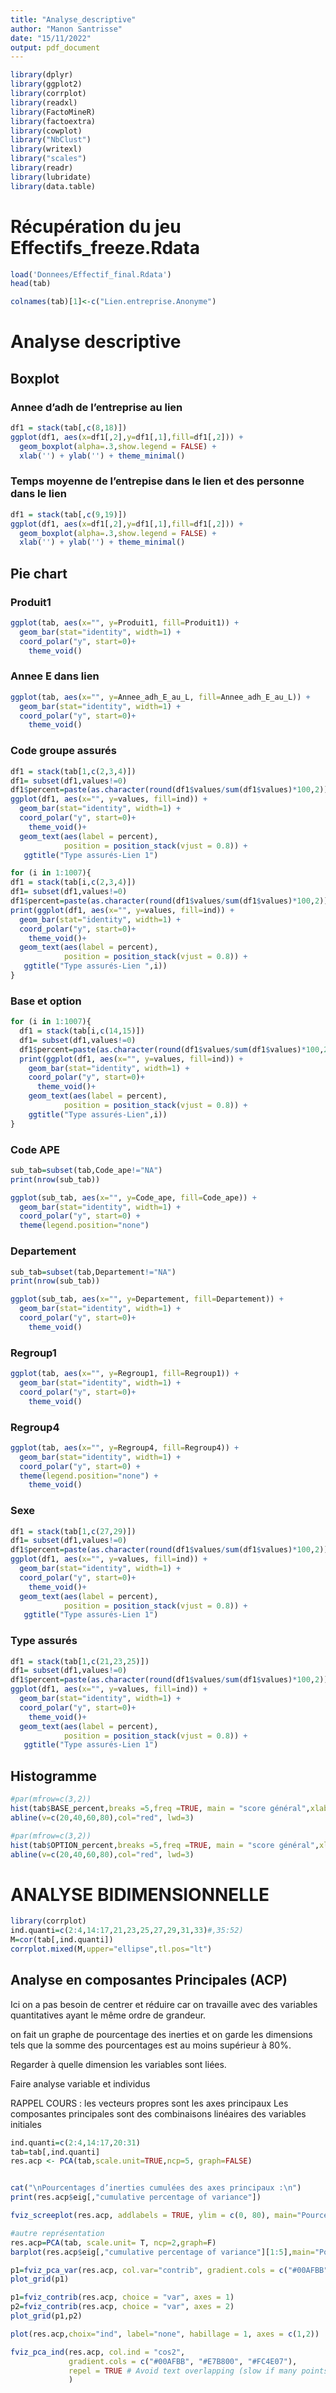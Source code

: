 ```yaml
---
title: "Analyse_descriptive"
author: "Manon Santrisse"
date: "15/11/2022"
output: pdf_document
---
```



```r
library(dplyr)
library(ggplot2)
library(corrplot)
library(readxl)
library(FactoMineR)
library(factoextra)
library(cowplot)
library("NbClust")
library(writexl)
library("scales")
library(readr)
library(lubridate)
library(data.table)
```


# Récupération du jeu Effectifs_freeze.Rdata
```r
load('Donnees/Effectif_final.Rdata')
head(tab)
```

```r
colnames(tab)[1]<-c("Lien.entreprise.Anonyme")
```


# Analyse descriptive

## Boxplot


### Annee d'adh de l'entreprise au lien



```r
df1 = stack(tab[,c(8,18)])
ggplot(df1, aes(x=df1[,2],y=df1[,1],fill=df1[,2])) + 
  geom_boxplot(alpha=.3,show.legend = FALSE) +
  xlab('') + ylab('') + theme_minimal()
```

### Temps moyenne de l'entrepise dans le lien et des personne dans le lien

```r
df1 = stack(tab[,c(9,19)])
ggplot(df1, aes(x=df1[,2],y=df1[,1],fill=df1[,2])) + 
  geom_boxplot(alpha=.3,show.legend = FALSE) +
  xlab('') + ylab('') + theme_minimal()
```
## Pie chart

### Produit1


```r
ggplot(tab, aes(x="", y=Produit1, fill=Produit1)) +
  geom_bar(stat="identity", width=1) +
  coord_polar("y", start=0)+
    theme_void()
```
### Annee E dans lien

```r
ggplot(tab, aes(x="", y=Annee_adh_E_au_L, fill=Annee_adh_E_au_L)) +
  geom_bar(stat="identity", width=1) +
  coord_polar("y", start=0)+
    theme_void()
```

### Code groupe assurés


```r
df1 = stack(tab[1,c(2,3,4)])
df1= subset(df1,values!=0)
df1$percent=paste(as.character(round(df1$values/sum(df1$values)*100,2)),"%")
ggplot(df1, aes(x="", y=values, fill=ind)) +
  geom_bar(stat="identity", width=1) +
  coord_polar("y", start=0)+
    theme_void()+
  geom_text(aes(label = percent),
            position = position_stack(vjust = 0.8)) +
   ggtitle("Type assurés-Lien 1")
```

```r
for (i in 1:1007){
df1 = stack(tab[i,c(2,3,4)])
df1= subset(df1,values!=0)
df1$percent=paste(as.character(round(df1$values/sum(df1$values)*100,2)),"%")
print(ggplot(df1, aes(x="", y=values, fill=ind)) +
  geom_bar(stat="identity", width=1) +
  coord_polar("y", start=0)+
    theme_void()+
  geom_text(aes(label = percent),
            position = position_stack(vjust = 0.8)) +
   ggtitle("Type assurés-Lien ",i))
}
```

### Base et option

```r
for (i in 1:1007){
  df1 = stack(tab[i,c(14,15)])
  df1= subset(df1,values!=0)
  df1$percent=paste(as.character(round(df1$values/sum(df1$values)*100,2)),"%")
  print(ggplot(df1, aes(x="", y=values, fill=ind)) +
    geom_bar(stat="identity", width=1) +
    coord_polar("y", start=0)+
      theme_void()+
    geom_text(aes(label = percent),
            position = position_stack(vjust = 0.8)) +
    ggtitle("Type assurés-Lien",i))
}
```

### Code APE

```r
sub_tab=subset(tab,Code_ape!="NA")
print(nrow(sub_tab))
```
```r
ggplot(sub_tab, aes(x="", y=Code_ape, fill=Code_ape)) +
  geom_bar(stat="identity", width=1) +
  coord_polar("y", start=0) +
  theme(legend.position="none") 
```
### Departement
```r
sub_tab=subset(tab,Departement!="NA")
print(nrow(sub_tab))
```

```r
ggplot(sub_tab, aes(x="", y=Departement, fill=Departement)) +
  geom_bar(stat="identity", width=1) +
  coord_polar("y", start=0)+
    theme_void()
```


### Regroup1

```r
ggplot(tab, aes(x="", y=Regroup1, fill=Regroup1)) +
  geom_bar(stat="identity", width=1) +
  coord_polar("y", start=0)+
    theme_void()
```

### Regroup4


```r
ggplot(tab, aes(x="", y=Regroup4, fill=Regroup4)) +
  geom_bar(stat="identity", width=1) +
  coord_polar("y", start=0) +
  theme(legend.position="none") +
    theme_void()
```
### Sexe


```r
df1 = stack(tab[1,c(27,29)])
df1= subset(df1,values!=0)
df1$percent=paste(as.character(round(df1$values/sum(df1$values)*100,2)),"%")
ggplot(df1, aes(x="", y=values, fill=ind)) +
  geom_bar(stat="identity", width=1) +
  coord_polar("y", start=0)+
    theme_void()+
  geom_text(aes(label = percent),
            position = position_stack(vjust = 0.8)) +
   ggtitle("Type assurés-Lien 1")
```

### Type assurés


```r
df1 = stack(tab[1,c(21,23,25)])
df1= subset(df1,values!=0)
df1$percent=paste(as.character(round(df1$values/sum(df1$values)*100,2)),"%")
ggplot(df1, aes(x="", y=values, fill=ind)) +
  geom_bar(stat="identity", width=1) +
  coord_polar("y", start=0)+
    theme_void()+
  geom_text(aes(label = percent),
            position = position_stack(vjust = 0.8)) +
   ggtitle("Type assurés-Lien 1")
```


## Histogramme


```r
#par(mfrow=c(3,2))
hist(tab$BASE_percent,breaks =5,freq =TRUE, main = "score général",xlab = "score général",ylab = "effectifs")
abline(v=c(20,40,60,80),col="red", lwd=3)

```
```r
#par(mfrow=c(3,2))
hist(tab$OPTION_percent,breaks =5,freq =TRUE, main = "score général",xlab = "score général",ylab = "effectifs")
abline(v=c(20,40,60,80),col="red", lwd=3)

```


# ANALYSE BIDIMENSIONNELLE

```r
library(corrplot)
ind.quanti=c(2:4,14:17,21,23,25,27,29,31,33)#,35:52)
M=cor(tab[,ind.quanti])
corrplot.mixed(M,upper="ellipse",tl.pos="lt")
```



## Analyse en composantes Principales (ACP)

Ici on a pas besoin de centrer et réduire car on travaille avec des variables quantitatives ayant le même ordre de grandeur.

on fait un graphe de pourcentage des inerties et on garde les dimensions tels que la somme des pourcentages est au moins supérieur à 80%. 

Regarder à quelle dimension les variables sont liées.

Faire analyse variable et individus

RAPPEL COURS :
les vecteurs propres sont les axes principaux
Les composantes principales sont des combinaisons linéaires des variables initiales

```r
ind.quanti=c(2:4,14:17,20:31)
tab=tab[,ind.quanti]
res.acp <- PCA(tab,scale.unit=TRUE,ncp=5, graph=FALSE)


cat("\nPourcentages d’inerties cumulées des axes principaux :\n")
print(res.acp$eig[,"cumulative percentage of variance"]) 

fviz_screeplot(res.acp, addlabels = TRUE, ylim = c(0, 80), main="Pourcentages d’inerties")
```


```r
#autre représentation
res.acp=PCA(tab, scale.unit= T, ncp=2,graph=F)
barplot(res.acp$eig[,"cumulative percentage of variance"][1:5],main="Pourcentages d'inerties cumulées", col="lightgreen")

```


```r
p1=fviz_pca_var(res.acp, col.var="contrib", gradient.cols = c("#00AFBB", "#E7B800", "#FC4E07"), repel = TRUE, axes=c(1,2))
plot_grid(p1)
```



```r
p1=fviz_contrib(res.acp, choice = "var", axes = 1)
p2=fviz_contrib(res.acp, choice = "var", axes = 2)
plot_grid(p1,p2)
```


```r
plot(res.acp,choix="ind", label="none", habillage = 1, axes = c(1,2))
```



```r
fviz_pca_ind(res.acp, col.ind = "cos2", 
             gradient.cols = c("#00AFBB", "#E7B800", "#FC4E07"),
             repel = TRUE # Avoid text overlapping (slow if many points)
             )
```









